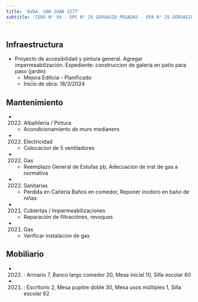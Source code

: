```yaml
---
title: 'AVDA. SAN JUAN 2277'
subtitle: 'CENS N° 59 - EPC N° 25 GERVASIO POSADAS - EPA N° 25 GERVASIO POSADAS - JIN A (EPCJC 25/03°) [S] - ESEA EN DANZA MASTRAZZI CURSO VOCACIONAL DE DANZA Y EXPRESIÓN CORPORAL INFANTIL N° 05'
---
```


#
## Infraestructura

* Proyecto de accesibilidad y pintura general. Agregar impermeabilización. Expediente: construccion de galeria en patio para paso (jardin) 
    + Mejora Edilicia - Planificado 
    + Inicio de obra: 18/3/2024 






## Mantenimiento

*  (2022) Albañileria / Pintura 
    + Acondicionamiento de muro medianero

*  (2022) Electricidad 
    + Colocacion de 5 ventiladores

*  (2022) Gas 
    + Reemplazo General de Estufas pb, Adecuación de inst de gas a normativa

*  (2022) Sanitarias 
    + Perdida en Cañeria Baños en comedor, Reponer inodoro en baño de niñas

*  (2021) Cubiertas / Impermeabilizaciones 
    + Reparación de filtraciónes, revoques

*  (2021) Gas 
    + Verificar instalacion de gas





## Mobiliario

*  (2022) : Armario 7, Banco largo comedor 20, Mesa inicial 10, Silla escolar 60 

*  (2021) : Escritorio 2, Mesa pupitre doble 30, Mesa usos múltiples 1, Silla escolar 62 



